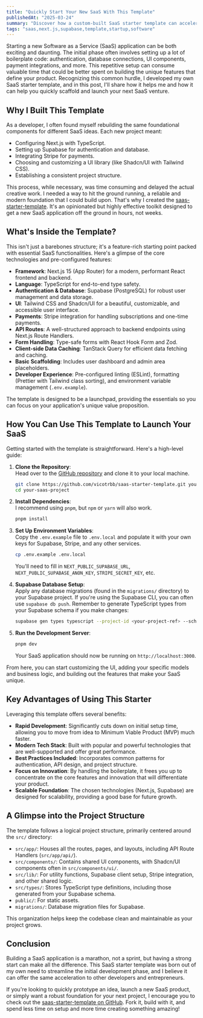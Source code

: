 ```yaml
---
title: "Quickly Start Your New SaaS With This Template"
publishedAt: "2025-03-24"
summary: "Discover how a custom-built SaaS starter template can accelerate your development process, helping you go from idea to MVP faster."
tags: "saas,next.js,supabase,template,startup,software"
---
```


Starting a new Software as a Service (SaaS) application can be both exciting and daunting. The initial phase often involves setting up a lot of boilerplate code: authentication, database connections, UI components, payment integrations, and more. This repetitive setup can consume valuable time that could be better spent on building the unique features that define your product. Recognizing this common hurdle, I developed my own SaaS starter template, and in this post, I'll share how it helps me and how it can help you quickly scaffold and launch your next SaaS venture.

## Why I Built This Template

As a developer, I often found myself rebuilding the same foundational components for different SaaS ideas. Each new project meant:

- Configuring Next.js with TypeScript.
- Setting up Supabase for authentication and database.
- Integrating Stripe for payments.
- Choosing and customizing a UI library (like Shadcn/UI with Tailwind CSS).
- Establishing a consistent project structure.

This process, while necessary, was time consuming and delayed the actual creative work. I needed a way to hit the ground running, a reliable and modern foundation that I could build upon. That's why I created the [saas-starter-template](https://github.com/vicotrbb/saas-starter-template). It's an opinionated but highly effective toolkit designed to get a new SaaS application off the ground in hours, not weeks.

## What's Inside the Template?

This isn't just a barebones structure; it's a feature-rich starting point packed with essential SaaS functionalities. Here's a glimpse of the core technologies and pre-configured features:

- **Framework**: Next.js 15 (App Router) for a modern, performant React frontend and backend.
- **Language**: TypeScript for end-to-end type safety.
- **Authentication & Database**: Supabase (PostgreSQL) for robust user management and data storage.
- **UI**: Tailwind CSS and Shadcn/UI for a beautiful, customizable, and accessible user interface.
- **Payments**: Stripe integration for handling subscriptions and one-time payments.
- **API Routes**: A well-structured approach to backend endpoints using Next.js Route Handlers.
- **Form Handling**: Type-safe forms with React Hook Form and Zod.
- **Client-side Data Caching**: TanStack Query for efficient data fetching and caching.
- **Basic Scaffolding**: Includes user dashboard and admin area placeholders.
- **Developer Experience**: Pre-configured linting (ESLint), formatting (Prettier with Tailwind class sorting), and environment variable management (`.env.example`).

The template is designed to be a launchpad, providing the essentials so you can focus on your application's unique value proposition.

## How You Can Use This Template to Launch Your SaaS

Getting started with the template is straightforward. Here's a high-level guide:

1.  **Clone the Repository**:  
    Head over to the [GitHub repository](https://github.com/vicotrbb/saas-starter-template) and clone it to your local machine.

    ```bash
    git clone https://github.com/vicotrbb/saas-starter-template.git your-saas-project
    cd your-saas-project
    ```

2.  **Install Dependencies**:  
    I recommend using `pnpm`, but `npm` or `yarn` will also work.

    ```bash
    pnpm install
    ```

3.  **Set Up Environment Variables**:  
    Copy the `.env.example` file to `.env.local` and populate it with your own keys for Supabase, Stripe, and any other services.

    ```bash
    cp .env.example .env.local
    ```

    You'll need to fill in `NEXT_PUBLIC_SUPABASE_URL`, `NEXT_PUBLIC_SUPABASE_ANON_KEY`, `STRIPE_SECRET_KEY`, etc.

4.  **Supabase Database Setup**:  
    Apply any database migrations (found in the `migrations/` directory) to your Supabase project. If you're using the Supabase CLI, you can often use `supabase db push`. Remember to generate TypeScript types from your Supabase schema if you make changes:

    ```bash
    supabase gen types typescript --project-id <your-project-ref> --schema public > src/types/database.types.ts
    ```

5.  **Run the Development Server**:
    ```bash
    pnpm dev
    ```
    Your SaaS application should now be running on `http://localhost:3000`.

From here, you can start customizing the UI, adding your specific models and business logic, and building out the features that make your SaaS unique.

## Key Advantages of Using This Starter

Leveraging this template offers several benefits:

- **Rapid Development**: Significantly cuts down on initial setup time, allowing you to move from idea to Minimum Viable Product (MVP) much faster.
- **Modern Tech Stack**: Built with popular and powerful technologies that are well-supported and offer great performance.
- **Best Practices Included**: Incorporates common patterns for authentication, API design, and project structure.
- **Focus on Innovation**: By handling the boilerplate, it frees you up to concentrate on the core features and innovation that will differentiate your product.
- **Scalable Foundation**: The chosen technologies (Next.js, Supabase) are designed for scalability, providing a good base for future growth.

## A Glimpse into the Project Structure

The template follows a logical project structure, primarily centered around the `src/` directory:

- `src/app/`: Houses all the routes, pages, and layouts, including API Route Handlers (`src/app/api/`).
- `src/components/`: Contains shared UI components, with Shadcn/UI components often in `src/components/ui/`.
- `src/lib/`: For utility functions, Supabase client setup, Stripe integration, and other shared logic.
- `src/types/`: Stores TypeScript type definitions, including those generated from your Supabase schema.
- `public/`: For static assets.
- `migrations/`: Database migration files for Supabase.

This organization helps keep the codebase clean and maintainable as your project grows.

## Conclusion

Building a SaaS application is a marathon, not a sprint, but having a strong start can make all the difference. This SaaS starter template was born out of my own need to streamline the initial development phase, and I believe it can offer the same acceleration to other developers and entrepreneurs.

If you're looking to quickly prototype an idea, launch a new SaaS product, or simply want a robust foundation for your next project, I encourage you to check out the [saas-starter-template on GitHub](https://github.com/vicotrbb/saas-starter-template). Fork it, build with it, and spend less time on setup and more time creating something amazing!
